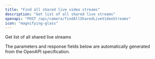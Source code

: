 ```yaml
---
title: "Find all shared live video streams"
description: "Get list of all shared live streams"
openapi: "POST /api/camera/findAllSharedLiveVideoStreams"
icon: "magnifying-glass"
---
```


Get list of all shared live streams

<Note>
The parameters and response fields below are automatically generated from the OpenAPI specification.
</Note>
